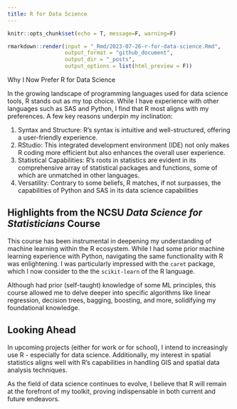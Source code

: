 ```yaml
---
title: R for Data Science
---
```


```r
knitr::opts_chunk$set(echo = T, message=F, warning=F)
```

```r
rmarkdown::render(input = "_Rmd/2023-07-26-r-for-data-science.Rmd", 
                  output_format = "github_document", 
                  output_dir = "_posts", 
                  output_options = list(html_preview = F))
```

Why I Now Prefer R for Data Science

In the growing landscape of programming languages used for data science tools, R stands out as my top choice. While I have experience with other languages such as SAS and Python, I find that R most aligns with my preferences. A few key reasons underpin my inclination:

1. Syntax and Structure: R's syntax is intuitive and well-structured, offering a user-friendly experience.
2. RStudio: This integrated development environment (IDE) not only makes R coding more efficient but also enhances the overall user experience.
3. Statistical Capabilities: R's roots in statistics are evident in its comprehensive array of statistical packages and functions, some of which are unmatched in other languages.
4. Versatility: Contrary to some beliefs, R matches, if not surpasses, the capabilities of Python and SAS in its data science capabilities

## Highlights from the NCSU *Data Science for Statisticians* Course

This course has been instrumental in deepening my understanding of machine learning within the R ecosystem. While I had some prior machine learning experience with Python, navigating the same functionality with R was enlightening. I was particularly impressed with the `caret` package, which I now consider to the the `scikit-learn` of the R language. 

Although had prior (self-taught) knowledge of some ML principles, this course allowed me to delve deeper into specific algorithms like linear regression, decision trees, bagging, boosting, and more, solidifying my foundational knowledge.

## Looking Ahead

In upcoming projects (either for work or for school), I intend to increasingly use R - especially for data science. Additionally, my interest in spatial statistics aligns well with R's capabilities in handling GIS and spatial data analysis techniques. 

As the field of data science continues to evolve, I believe that R will remain at the forefront of my toolkit, proving indispensable in both current and future endeavors.

